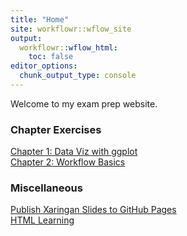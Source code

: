 ```yaml
---
title: "Home"
site: workflowr::wflow_site
output:
  workflowr::wflow_html:
    toc: false
editor_options:
  chunk_output_type: console
---
```


Welcome to my exam prep website.

### Chapter Exercises

[Chapter 1: Data Viz with ggplot](ch1_ggplot.html) <br>
[Chapter 2:  Workflow Basics](ch2_workflow.html) <br>


### Miscellaneous

[Publish Xaringan Slides to GitHub Pages](misc_add_xaringan_slides_github.html) <br>
[HTML Learning](html_learnings.html) <br>


